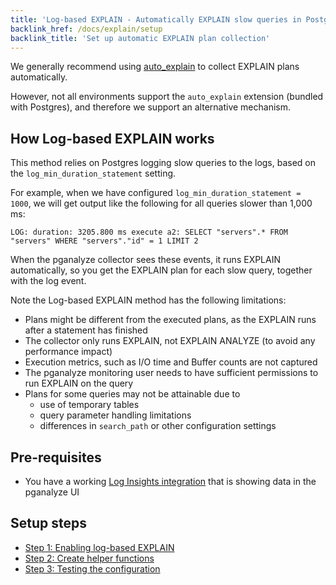 ```yaml
---
title: 'Log-based EXPLAIN - Automatically EXPLAIN slow queries in Postgres'
backlink_href: /docs/explain/setup
backlink_title: 'Set up automatic EXPLAIN plan collection'
---
```


We generally recommend using [auto_explain](/docs/explain/setup/auto_explain) to collect EXPLAIN plans automatically.

However, not all environments support the `auto_explain` extension (bundled with Postgres), and therefore we support an alternative mechanism.

## How Log-based EXPLAIN works

This method relies on Postgres logging slow queries to the logs, based on the `log_min_duration_statement` setting.

For example, when we have configured `log_min_duration_statement = 1000`, we will get output like the following for all queries slower than 1,000 ms:

```
LOG: duration: 3205.800 ms execute a2: SELECT "servers".* FROM "servers" WHERE "servers"."id" = 1 LIMIT 2
```

When the pganalyze collector sees these events, it runs EXPLAIN automatically, so you get the EXPLAIN plan for each slow query, together with the log event.

Note the Log-based EXPLAIN method has the following limitations:

* Plans might be different from the executed plans, as the EXPLAIN runs after a statement has finished
* The collector only runs EXPLAIN, not EXPLAIN ANALYZE (to avoid any performance impact)
* Execution metrics, such as I/O time and Buffer counts are not captured
* The pganalyze monitoring user needs to have sufficient permissions to run EXPLAIN on the query
* Plans for some queries may not be attainable due to
  * use of temporary tables
  * query parameter handling limitations
  * differences in `search_path` or other configuration settings

## Pre-requisites

* You have a working [Log Insights integration](/docs/log-insights) that is showing data in the pganalyze UI

## Setup steps

 * [Step 1: Enabling log-based EXPLAIN](/docs/explain/setup/log_explain/01_enable_log_based_explain)
 * [Step 2: Create helper functions](/docs/explain/setup/log_explain/02_create_helper_functions)
 * [Step 3: Testing the configuration](/docs/explain/setup/log_explain/03_testing_the_configuration)
